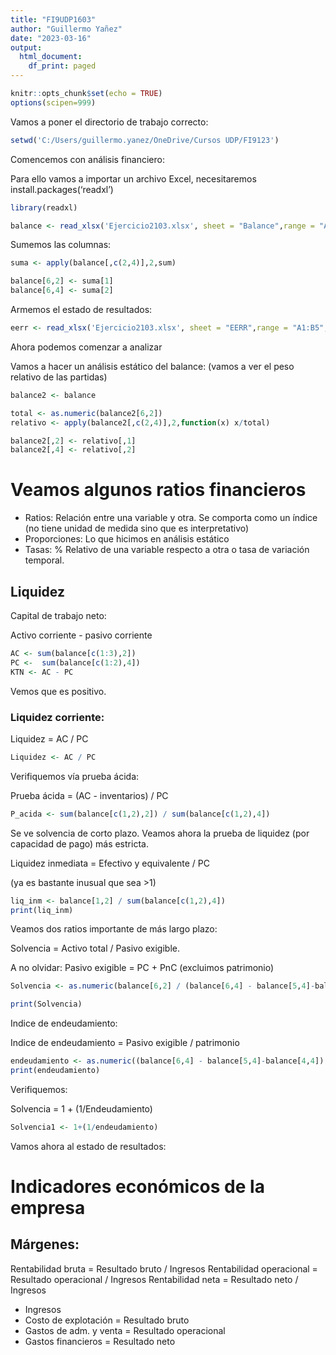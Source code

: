 ```yaml
---
title: "FI9UDP1603"
author: "Guillermo Yañez"
date: "2023-03-16"
output:
  html_document:
    df_print: paged
---
```


```r
knitr::opts_chunk$set(echo = TRUE)
options(scipen=999)
```


Vamos a poner el directorio de trabajo correcto:

```r
setwd('C:/Users/guillermo.yanez/OneDrive/Cursos UDP/FI9123')
```

Comencemos con análisis financiero:

Para ello vamos a importar un archivo Excel, necesitaremos install.packages('readxl')

```r
library(readxl)

balance <- read_xlsx('Ejercicio2103.xlsx', sheet = "Balance",range = "A1:D6",col_names=T)

```

Sumemos las columnas:

```r

suma <- apply(balance[,c(2,4)],2,sum)

balance[6,2] <- suma[1]
balance[6,4] <- suma[2]

```

Armemos el estado de resultados:

```r

eerr <- read_xlsx('Ejercicio2103.xlsx', sheet = "EERR",range = "A1:B5",col_names=T)

```

Ahora podemos comenzar a analizar

Vamos a hacer un análisis estático del balance: (vamos a ver el peso relativo de las partidas)

```r

balance2 <- balance

total <- as.numeric(balance2[6,2])
relativo <- apply(balance2[,c(2,4)],2,function(x) x/total)

balance2[,2] <- relativo[,1]
balance2[,4] <- relativo[,2]

```

# Veamos algunos ratios financieros

- Ratios: Relación entre una variable y otra. Se comporta como un índice (no tiene unidad de medida sino que es interpretativo)
- Proporciones: Lo que hicimos en análisis estático
- Tasas: % Relativo de una variable respecto a otra o tasa de variación temporal.

## Liquidez

Capital de trabajo neto:

Activo corriente - pasivo corriente
```r

AC <- sum(balance[c(1:3),2])
PC <-  sum(balance[c(1:2),4])
KTN <- AC - PC

```

Vemos que es positivo.


### Liquidez corriente:

Liquidez = AC / PC

```r

Liquidez <- AC / PC
```

Verifiquemos vía prueba ácida:

Prueba ácida = (AC - inventarios) / PC

```r

P_acida <- sum(balance[c(1,2),2]) / sum(balance[c(1,2),4])

```
Se ve solvencia de corto plazo. Veamos ahora la prueba de liquidez (por capacidad de pago) más estricta.

Liquidez inmediata = Efectivo y equivalente / PC

(ya es bastante inusual que sea >1)

```r

liq_inm <- balance[1,2] / sum(balance[c(1,2),4])
print(liq_inm)

```
Veamos dos ratios importante de más largo plazo:

Solvencia = Activo total / Pasivo exigible.

A no olvidar: Pasivo exigible = PC + PnC (excluimos patrimonio)

```r

Solvencia <- as.numeric(balance[6,2] / (balance[6,4] - balance[5,4]-balance[4,4]))

print(Solvencia)

```
Indice de endeudamiento:

Indice de endeudamiento = Pasivo exigible / patrimonio

```r
endeudamiento <- as.numeric((balance[6,4] - balance[5,4]-balance[4,4]) / (balance[5,4] + balance[4,4]))
print(endeudamiento)
```

Verifiquemos:

Solvencia = 1 + (1/Endeudamiento)

```r
Solvencia1 <- 1+(1/endeudamiento)
```

Vamos ahora al estado de resultados:

# Indicadores económicos de la empresa

## Márgenes:

Rentabilidad bruta = Resultado bruto / Ingresos
Rentabilidad operacional = Resultado operacional / Ingresos
Rentabilidad neta = Resultado neto / Ingresos

+ Ingresos
- Costo de explotación
= Resultado bruto
- Gastos de adm. y venta
= Resultado operacional
- Gastos financieros
= Resultado neto
